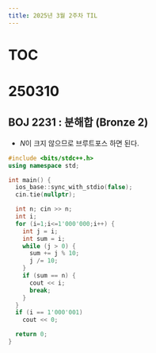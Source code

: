 ```yaml
---
title: 2025년 3월 2주차 TIL
---
```


# TOC

# 250310

## BOJ 2231 : 분해합 (Bronze 2)

- $N$이 크지 않으므로 브루트포스 하면 된다.

```cpp
#include <bits/stdc++.h>
using namespace std;

int main() {
  ios_base::sync_with_stdio(false);
  cin.tie(nullptr);

  int n; cin >> n;
  int i;
  for (i=1;i<=1'000'000;i++) {
    int j = i;
    int sum = i;
    while (j > 0) {
      sum += j % 10;
      j /= 10;
    }
    if (sum == n) {
      cout << i;
      break;
    }
  }
  if (i == 1'000'001)
    cout << 0;

  return 0;
}
```
